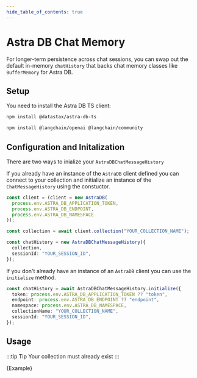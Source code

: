 ```yaml
---
hide_table_of_contents: true
---
```



# Astra DB Chat Memory

For longer-term persistence across chat sessions, you can swap out the default in-memory `chatHistory` that backs chat memory classes like `BufferMemory` for Astra DB.

## Setup

You need to install the Astra DB TS client:

```bash npm2yarn
npm install @datastax/astra-db-ts
```


<IntegrationInstallTooltip></IntegrationInstallTooltip>

```bash npm2yarn
npm install @langchain/openai @langchain/community
```

## Configuration and Initalization

There are two ways to inialize your `AstraDBChatMessageHistory`

If you already have an instance of the `AstraDB` client defined you can connect to your collection and initialize an instance of the `ChatMessageHistory` using the constuctor.

```typescript
const client = (client = new AstraDB(
  process.env.ASTRA_DB_APPLICATION_TOKEN,
  process.env.ASTRA_DB_ENDPOINT,
  process.env.ASTRA_DB_NAMESPACE
));

const collection = await client.collection("YOUR_COLLECTION_NAME");

const chatHistory = new AstraDBChatMessageHistory({
  collection,
  sessionId: "YOUR_SESSION_ID",
});
```

If you don't already have an instance of an `AstraDB` client you can use the `initialize` method.

```typescript
const chatHistory = await AstraDBChatMessageHistory.initialize({
  token: process.env.ASTRA_DB_APPLICATION_TOKEN ?? "token",
  endpoint: process.env.ASTRA_DB_ENDPOINT ?? "endpoint",
  namespace: process.env.ASTRA_DB_NAMESPACE,
  collectionName: "YOUR_COLLECTION_NAME",
  sessionId: "YOUR_SESSION_ID",
});
```

## Usage

:::tip Tip
Your collection must already exist
:::


<CodeBlock language="typescript">{Example}</CodeBlock>

